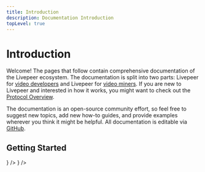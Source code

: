 ```yaml
---
title: Introduction
description: Documentation Introduction
topLevel: true
---
```


# Introduction

Welcome! The pages that follow contain comprehensive documentation of the
Livepeer ecosystem. The documentation is split into two parts: Livepeer for
[video developers](./developers/index.md) and Livepeer for
[video miners](./video-miners/index.md). If you are new to Livepeer and
interested in how it works, you might want to check out the
[Protocol Overview](/docs/protocol/core-concepts/overview).

The documentation is an open-source community effort, so feel free to suggest
new topics, add new how-to guides, and provide examples wherever you think it
might be helpful. All documentation is editable via
[GitHub](https://github.com/livepeer/livepeer-org/tree/master/docs).

## Getting Started

<DocsCardsContainer>
  <DocsCard
    key={1}
    title="For Video Developers"
    description="Build powerful video applications with Livepeer at a fraction of the cost."
    href="/docs/video-developers/overview"
    ctaText="Start"
    icon={
      <svg
        width="56"
        height="56"
        viewBox="0 0 56 56"
        fill="none"
        xmlns="http://www.w3.org/2000/svg">
        <rect width="56" height="56" rx="28" fill="#00EB88" />
        <path
          d="M32.6667 35L39.6667 28L32.6667 21"
          stroke="#131418"
          strokeWidth="1.75"
          strokeLinecap="round"
          strokeLinejoin="round"
        />
        <path
          d="M23.3333 21L16.3333 28L23.3333 35"
          stroke="#131418"
          strokeWidth="1.75"
          strokeLinecap="round"
          strokeLinejoin="round"
        />
      </svg>
    }
  />
  <DocsCard
    key={2}
    title="For Video Miners"
    description="Mine video on the Livepeer network in exchange for ETH."
    href="/docs/video-miners"
    ctaText="Start"
    icon={<IconMine />}
  />
</DocsCardsContainer>

